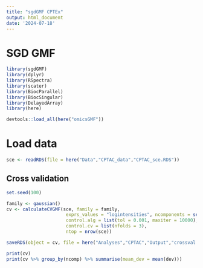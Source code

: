 ```yaml
---
title: "sgdGMF CPTEx"
output: html_document
date: '2024-07-18'
---
```

# SGD GMF

```r
library(sgdGMF)
library(dplyr)
library(RSpectra)
library(scater)
library(BiocParallel)
library(BiocSingular)
library(DelayedArray)
library(here)

devtools::load_all(here("omicsGMF"))

```

# Load data
```r
sce <- readRDS(file = here("Data","CPTAC_data","CPTAC_sce.RDS"))

```


## Cross validation
```r
set.seed(100)

family <- gaussian()
cv <- calculateCVGMF(sce, family = family, 
                      exprs_values = "logintensities", ncomponents = seq(1,10,1), 
                      control.alg = list(tol = 0.001, maxiter = 10000), 
                      control.cv = list(nfolds = 3),
                      ntop = nrow(sce))

```

```r
saveRDS(object = cv, file = here("Analyses","CPTAC","Output","crossval.RDS"))

```

```r
print(cv)
print(cv %>% group_by(ncomp) %>% summarise(mean_dev = mean(dev)))

```





